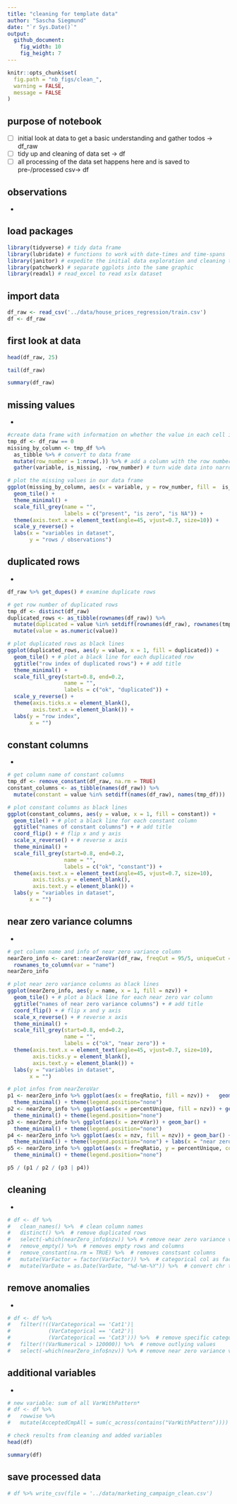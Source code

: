 ```yaml
---
title: "cleaning for template data"
author: "Sascha Siegmund"
date: "`r Sys.Date()`"
output: 
  github_document:
    fig_width: 10
    fig_height: 7
---
```


```r
knitr::opts_chunk$set(
  fig.path = "nb_figs/clean_",
  warning = FALSE,
  message = FALSE
)
```



## purpose of notebook

  - [ ] initial look at data to get a basic understanding and gather todos -> df_raw
  - [ ] tidy up and cleaning of data set -> df
  - [ ] all processing of the data set happens here and is saved to pre-/processed csv-> df
 

## observations

  - 
               

## load packages

```r
library(tidyverse) # tidy data frame
library(lubridate) # functions to work with date-times and time-spans
library(janitor) # expedite the initial data exploration and cleaning that comes with any new data set
library(patchwork) # separate ggplots into the same graphic
library(readxl) # read_excel to read xslx dataset
```


## import data

```r
df_raw <- read_csv('../data/house_prices_regression/train.csv')
df <- df_raw
```


## first look at data

```r
head(df_raw, 25)
```
```r
tail(df_raw)
```
```r
summary(df_raw)
```


## missing values

-  

```r
#create data frame with information on whether the value in each cell is zero
tmp_df <- df_raw == 0
missing_by_column <- tmp_df %>%
  as_tibble %>% # convert to data frame
  mutate(row_number = 1:nrow(.)) %>% # add a column with the row number
  gather(variable, is_missing, -row_number) # turn wide data into narrow data

# plot the missing values in our data frame
ggplot(missing_by_column, aes(x = variable, y = row_number, fill =  is_missing)) +
  geom_tile() +
  theme_minimal() +
  scale_fill_grey(name = "",
                  labels = c("present", "is zero", "is NA")) +
  theme(axis.text.x = element_text(angle=45, vjust=0.7, size=10)) +
  scale_y_reverse() +
  labs(x = "variables in dataset",
       y = "rows / observations")
```


## duplicated rows

- 

```r
df_raw %>% get_dupes() # examine duplicate rows

# get row number of duplicated rows
tmp_df <- distinct(df_raw)
duplicated_rows <- as_tibble(rownames(df_raw)) %>% 
  mutate(duplicated = value %in% setdiff(rownames(df_raw), rownames(tmp_df))) %>% 
  mutate(value = as.numeric(value))

# plot duplicated rows as black lines
ggplot(duplicated_rows, aes(y = value, x = 1, fill = duplicated)) +
  geom_tile() + # plot a black line for each duplicated row
  ggtitle("row index of duplicated rows") + # add title
  theme_minimal() +
  scale_fill_grey(start=0.8, end=0.2,
                  name = "",
                  labels = c("ok", "duplicated")) +
  scale_y_reverse() +
  theme(axis.ticks.x = element_blank(),
        axis.text.x = element_blank()) +
  labs(y = "row index",
       x = "")
```


## constant columns

- 

```r
# get column name of constant columns
tmp_df <- remove_constant(df_raw, na.rm = TRUE)
constant_columns <- as_tibble(names(df_raw)) %>% 
  mutate(constant = value %in% setdiff(names(df_raw), names(tmp_df)))

# plot constant columns as black lines
ggplot(constant_columns, aes(y = value, x = 1, fill = constant)) +
  geom_tile() + # plot a black line for each constant column
  ggtitle("names of constant columns") + # add title
  coord_flip() + # flip x and y axis
  scale_x_reverse() + # reverse x axis
  theme_minimal() +
  scale_fill_grey(start=0.8, end=0.2,
                  name = "",
                  labels = c("ok", "constant")) +
  theme(axis.text.x = element_text(angle=45, vjust=0.7, size=10),
        axis.ticks.y = element_blank(),
        axis.text.y = element_blank()) +
  labs(y = "variables in dataset",
       x = "")
```


## near zero variance columns

- 

```r
# get column name and info of near zero variance column
nearZero_info <- caret::nearZeroVar(df_raw, freqCut = 95/5, uniqueCut = 10, saveMetrics = TRUE) %>%
  rownames_to_column(var = "name")
nearZero_info

# plot near zero variance columns as black lines
ggplot(nearZero_info, aes(y = name, x = 1, fill = nzv)) +
  geom_tile() + # plot a black line for each near zero var column
  ggtitle("names of near zero variance columns") + # add title
  coord_flip() + # flip x and y axis
  scale_x_reverse() + # reverse x axis
  theme_minimal() +
  scale_fill_grey(start=0.8, end=0.2,
                  name = "",
                  labels = c("ok", "near zero")) +
  theme(axis.text.x = element_text(angle=45, vjust=0.7, size=10),
        axis.ticks.y = element_blank(),
        axis.text.y = element_blank()) +
  labs(y = "variables in dataset",
       x = "")

# plot infos from nearZeroVar
p1 <- nearZero_info %>% ggplot(aes(x = freqRatio, fill = nzv)) +   geom_histogram(bins = 100) + 
  theme_minimal() + theme(legend.position="none")
p2 <- nearZero_info %>% ggplot(aes(x = percentUnique, fill = nzv)) + geom_histogram(bins = 100) + 
  theme_minimal() + theme(legend.position="none")
p3 <- nearZero_info %>% ggplot(aes(x = zeroVar)) + geom_bar() + 
  theme_minimal() + theme(legend.position="none")
p4 <- nearZero_info %>% ggplot(aes(x = nzv, fill = nzv)) + geom_bar() + 
  theme_minimal() + theme(legend.position="none") + labs(x = "near zero variance")
p5 <- nearZero_info %>% ggplot(aes(x = freqRatio, y = percentUnique, color = nzv)) + geom_point() + 
  theme_minimal() + theme(legend.position="none")

p5 / (p1 / p2 / (p3 | p4))
```


## cleaning

- 

```r
# df <- df %>%
#   clean_names() %>%  # clean column names
#   distinct() %>%  # remove duplicated rows
#   select(-which(nearZero_info$nzv)) %>% # remove near zero variance variables
#   remove_empty() %>%  # removes empty rows and columns
#   remove_constant(na.rm = TRUE) %>%  # removes constsant columns
#   mutate(VarFactor = factor(VarFactor)) %>%  # categorical col as factor
#   mutate(VarDate = as.Date(VarDate, "%d-%m-%Y")) %>%  # convert chr to date 
```


## remove anomalies

- 

```r
# df <- df %>% 
#   filter(!((VarCategorical == 'Cat1')|
#            (VarCategorical == 'Cat2')|
#            (VarCategorical == 'Cat3'))) %>%  # remove specific categories
#   filter(!(VarNumerical > 120000)) %>%  # remove outlying values
#   select(-which(nearZero_info$nzv)) %>% # remove near zero variance variables
```


## additional variables

- 

```r
# new variable: sum of all VarWithPattern*
# df <- df %>%
#   rowwise %>%
#   mutate(AcceptedCmpAll = sum(c_across(contains("VarWithPattern"))))

```


```r
# check results from cleaning and added variables
head(df)
```
```r
summary(df)
```


## save processed data

```r
# df %>% write_csv(file = '../data/marketing_campaign_clean.csv')
```

